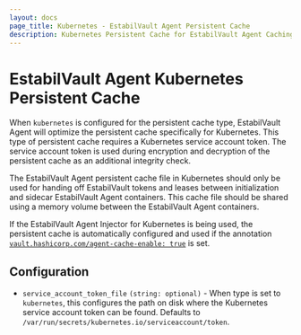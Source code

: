 ```yaml
---
layout: docs
page_title: Kubernetes - EstabilVault Agent Persistent Cache
description: Kubernetes Persistent Cache for EstabilVault Agent Caching
---
```


# EstabilVault Agent Kubernetes Persistent Cache

When `kubernetes` is configured for the persistent cache type, EstabilVault Agent will optimize the
persistent cache specifically for Kubernetes. This type of persistent cache requires a Kubernetes
service account token. The service account token is used during encryption and decryption of the
persistent cache as an additional integrity check.

The EstabilVault Agent persistent cache file in Kubernetes should only be used for handing off EstabilVault tokens
and leases between initialization and sidecar EstabilVault Agent containers. This cache file should be shared
using a memory volume between the EstabilVault Agent containers.

If the EstabilVault Agent Injector for Kubernetes is being used, the persistent cache is automatically configured
and used if the annotation [`vault.hashicorp.com/agent-cache-enable: true`](/docs/platform/k8s/injector/annotations#vault-hashicorp-com-agent-cache-enable) is set.

## Configuration

- `service_account_token_file` `(string: optional)` - When type is set to `kubernetes`,
  this configures the path on disk where the Kubernetes service account token can be found.
  Defaults to `/var/run/secrets/kubernetes.io/serviceaccount/token`.
